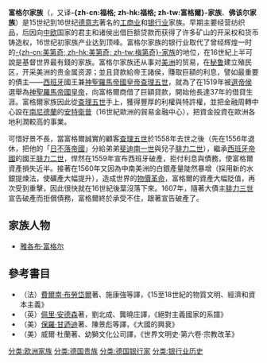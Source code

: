 {{NoteTA|zh-cn:富格尔; zh-hk:富格爾; zh-tw:福格}}

'''富格尔家族'''（{{Lang-de|'''Fugger'''}}，又译'''-{zh-cn:福格; zh-hk:福格; zh-tw:富格爾}-家族'''、'''佛该尔家族'''）是15世纪到16世纪[[德意志|德意志]]著名的[[工商业|工商业]]和[[银行业|银行业]]家族。早期主要经营纺织品，后因向[[中欧|中欧]]国家的君主和诸侯出借巨额贷款而获得了许多矿山的开采权和货币铸造权，16世纪初家族产业达到顶峰。富格尔家族的银行业取代了曾经辉煌一时的[[美第奇家族|-{zh-cn:美第奇; zh-hk:美第奇; zh-tw:梅第奇}-家族]]的地位，在16世紀上半可說是基督世界最有錢的家族。富格尔家族还从事对[[美洲|美洲]]的贸易，在[[秘鲁|秘鲁]]建立殖民区，开采美洲的贵金属资源；並且貸款給帝王諸侯，賺取巨額的利息，譬如最重要的債主——[[西班牙|西班牙]]國王兼[[神聖羅馬帝國皇帝|神聖羅馬帝國皇帝]][[查理五世_(神聖羅馬帝國)|查理五世]]，就為了在1519年被[[選帝侯|選帝侯]]選舉為[[神聖羅馬帝國皇帝|神聖羅馬帝國皇帝]]，向富格爾商借了巨額貸款，開始他長達37年的借貸生涯。富格爾家族因此從[[查理五世_(神聖羅馬帝國)|查理五世]]手上，獲得豐厚的利權與特許權，並把金融周轉中心設在[[南尼德蘭|南尼德蘭]]的[[安特衛普|安特衛普]]（16世紀歐洲的貿易金融中心），把資金投資在歐洲各地利潤較高的事業。

可惜好景不長，當富格爾誠實的顧客[[查理五世_(神聖羅馬帝國)|查理五世]]於1558年去世之後（先在1556年退休，把他的「[[日不落帝國|日不落帝國]]」分給弟弟[[斐迪南一世_(神聖羅馬帝國)|斐迪南一世]]與兒子[[腓力二世_(西班牙)|腓力二世]]），繼承[[西班牙帝國|西班牙帝國]]的國王[[腓力二世_(西班牙)|腓力二世]]，悍然在1559年宣布西班牙破產，拒付利息與債務，使富格爾資產損失近半。接著在1560年又因為中南美洲的白銀產量陡然暴增（採用新的水銀提煉法，使礦產大幅提升），造成世界的[[物價革命|物價革命]]，富格爾的資產大幅貶值，再次受到重擊，因此很快就在16世紀後葉沒落下來。1607年，隨著大債主[[腓力三世_(西班牙)|腓力三世]]宣告破產而拒償債務，富格爾終於承受不住，跟著宣告破產了。

==家族人物==
*[[雅各布·富格尔|雅各布·富格尔]]

== 參考書目 ==
*（法）[[費爾南·布勞岱爾|費爾南·布勞岱爾]]著、施康強等譯，《15至18世紀的物質文明、經濟和資本主義》
*（英）[[佩里·安德森|佩里·安德森]]著，劉北成、龔曉庄譯，《絕對主義國家的系譜》
*（美）[[保羅·甘迺迪|保羅·甘迺迪]]著、陳景彪等譯，《大國的興衰》
*（美）威爾·杜蘭著、幼獅文化公司譯，《世界文明史‧第六卷‧宗教改革》

{{施瓦本行政圈}}
{{Authority control}}

[[分类:欧洲家族|分类:欧洲家族]]
[[分类:德国贵族|分类:德国贵族]]
[[分类:德国银行家|分类:德国银行家]]
[[分类:银行业历史|分类:银行业历史]]